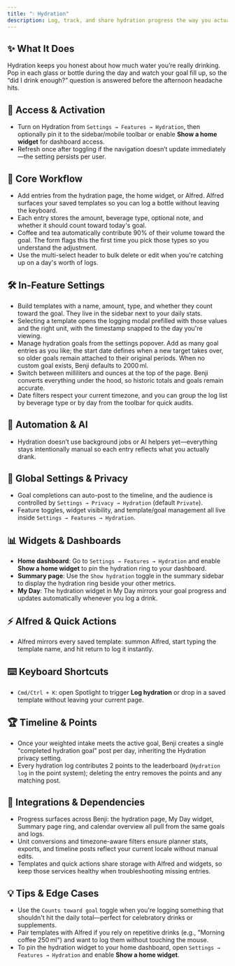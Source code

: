 ```yaml
---
title: "💧 Hydration"
description: Log, track, and share hydration progress the way you actually drink
---
```


## ✨ What It Does

Hydration keeps you honest about how much water you’re really drinking. Pop in each glass or bottle during the day and watch your goal fill up, so the “did I drink enough?” question is answered before the afternoon headache hits.

## 🚪 Access & Activation

- Turn on Hydration from `Settings → Features → Hydration`, then optionally pin it to the sidebar/mobile toolbar or enable **Show a home widget** for dashboard access.
- Refresh once after toggling if the navigation doesn’t update immediately—the setting persists per user.

## 🧭 Core Workflow

- Add entries from the hydration page, the home widget, or Alfred. Alfred surfaces your saved templates so you can log a bottle without leaving the keyboard.
- Each entry stores the amount, beverage type, optional note, and whether it should count toward today's goal.
- Coffee and tea automatically contribute 90% of their volume toward the goal. The form flags this the first time you pick those types so you understand the adjustment.
- Use the multi-select header to bulk delete or edit when you're catching up on a day's worth of logs.

## 🛠️ In-Feature Settings

- Build templates with a name, amount, type, and whether they count toward the goal. They live in the sidebar next to your daily stats.
- Selecting a template opens the logging modal prefilled with those values and the right unit, with the timestamp snapped to the day you're viewing.
- Manage hydration goals from the settings popover. Add as many goal entries as you like; the start date defines when a new target takes over, so older goals remain attached to their original periods. When no custom goal exists, Benji defaults to 2000 ml.
- Switch between milliliters and ounces at the top of the page. Benji converts everything under the hood, so historic totals and goals remain accurate.
- Date filters respect your current timezone, and you can group the log list by beverage type or by day from the toolbar for quick audits.

## 🤖 Automation & AI

- Hydration doesn’t use background jobs or AI helpers yet—everything stays intentionally manual so each entry reflects what you actually drank.

## 🔐 Global Settings & Privacy

- Goal completions can auto-post to the timeline, and the audience is controlled by `Settings → Privacy → Hydration` (default `Private`).
- Feature toggles, widget visibility, and template/goal management all live inside `Settings → Features → Hydration`.

## 📊 Widgets & Dashboards

- **Home dashboard**: Go to `Settings → Features → Hydration` and enable **Show a home widget** to pin the hydration ring to your dashboard.
- **Summary page**: Use the `Show hydration` toggle in the summary sidebar to display the hydration ring beside your other metrics.
- **My Day**: The hydration widget in My Day mirrors your goal progress and updates automatically whenever you log a drink.

## ⚡ Alfred & Quick Actions

- Alfred mirrors every saved template: summon Alfred, start typing the template name, and hit return to log it instantly.

## ⌨️ Keyboard Shortcuts

- `Cmd/Ctrl + K`: open Spotlight to trigger **Log hydration** or drop in a saved template without leaving your current page.

## 🏆 Timeline & Points

- Once your weighted intake meets the active goal, Benji creates a single "completed hydration goal" post per day, inheriting the Hydration privacy setting.
- Every hydration log contributes 2 points to the leaderboard (`Hydration log` in the point system); deleting the entry removes the points and any matching post.

## 🔗 Integrations & Dependencies

- Progress surfaces across Benji: the hydration page, My Day widget, Summary page ring, and calendar overview all pull from the same goals and logs.
- Unit conversions and timezone-aware filters ensure planner stats, exports, and timeline posts reflect your current locale without manual edits.
- Templates and quick actions share storage with Alfred and widgets, so keep those services healthy when troubleshooting missing entries.

## 💡 Tips & Edge Cases

- Use the `Counts toward goal` toggle when you're logging something that shouldn't hit the daily total—perfect for celebratory drinks or supplements.
- Pair templates with Alfred if you rely on repetitive drinks (e.g., "Morning coffee 250 ml") and want to log them without touching the mouse.
- To pin the hydration widget to your home dashboard, open `Settings → Features → Hydration` and enable **Show a home widget**.

